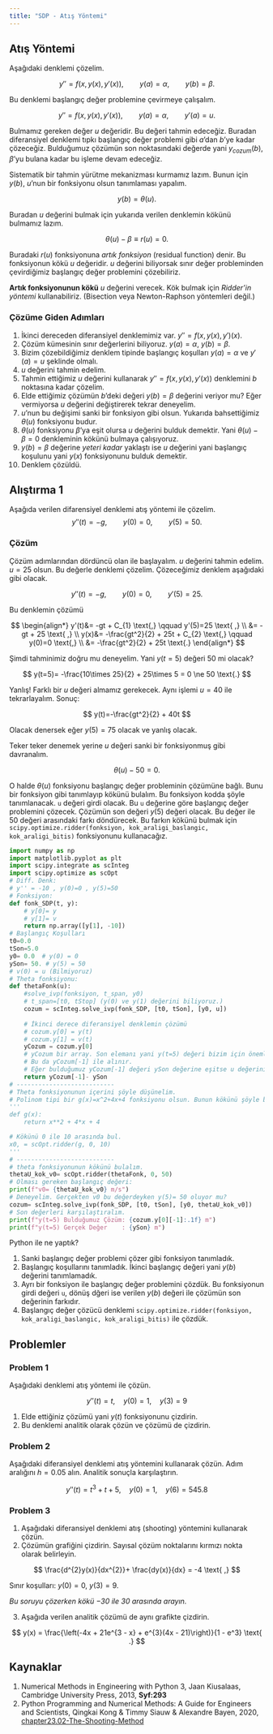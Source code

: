 ```yaml
---
title: "SDP - Atış Yöntemi"
---
```


## Atış Yöntemi

Aşağıdaki denklemi çözelim.

$$
y'' = f(x,y(x),y'(x)), \qquad y(a)=\alpha, \qquad y(b)=\beta \text{.}
$$

Bu denklemi başlangıç değer problemine çevirmeye çalışalım.

$$
y'' = f(x,y(x),y'(x)), \qquad y(a)=\alpha, \qquad y'(a)=u \text{.}
$$

Bulmamız gereken değer $u$ değeridir. Bu değeri tahmin edeceğiz. Buradan diferansiyel denklemi tıpkı başlangıç değer problemi gibi $a$'dan $b$'ye kadar çözeceğiz. Bulduğumuz çözümün son noktasındaki değerde yani $y_{cozum}(b)$,  $\beta$'yu bulana kadar bu işleme devam edeceğiz.

Sistematik bir tahmin yürütme mekanizması kurmamız lazım. Bunun için $y(b)$, $u$'nun bir fonksiyonu olsun tanımlaması yapalım.

$$
y(b)= \theta(u) \text{.}
$$

Buradan $u$ değerini bulmak için yukarıda verilen denklemin kökünü bulmamız lazım.

$$
\theta(u)- \beta \equiv r(u) = 0 \text{.}
$$

Buradaki $r(u)$ fonksiyonuna *artık fonksiyon* (residual function) denir. Bu fonksiyonun kökü $u$ değeridir. $u$ değerini biliyorsak sınır değer probleminden çevirdiğimiz başlangıç değer problemini çözebiliriz.

**Artık fonksiyonunun kökü** $u$ değerini verecek. Kök bulmak için *Ridder'in yöntemi* kullanabiliriz. (Bisection veya Newton-Raphson yöntemleri değil.)

### Çözüme Giden Adımları

1. İkinci dereceden diferansiyel denklemimiz var. $y''=f(x,y(x),y')(x)$.
2. Çözüm kümesinin sınır değerlerini biliyoruz. $y(a)=\alpha$, $y(b)=\beta$.
3. Bizim çözebildiğimiz denklem tipinde başlangıç koşulları $y(a)=\alpha$ ve $y'(a)=u$ şeklinde olmalı.
4. $u$ değerini tahmin edelim.
5. Tahmin ettiğimiz $u$ değerini kullanarak $y''=f(x,y(x),y'(x))$ denklemini $b$ noktasına kadar çözelim.
6. Elde ettiğimiz çözümün $b$'deki değeri $y(b)=\beta$ değerini veriyor mu? Eğer vermiyorsa $u$ değerini değiştirerek tekrar deneyelim.
7. $u$'nun bu değişimi sanki bir fonksiyon gibi olsun. Yukarıda bahsettiğimiz $\theta(u)$ fonksiyonu budur.
8. $\theta(u)$ fonksiyonu $\beta$'ya eşit olursa $u$ değerini bulduk demektir. Yani $\theta(u)- \beta = 0$ denkleminin kökünü bulmaya çalışıyoruz.
9. $y(b)=\beta$ değerine *yeteri kadar* yaklaştı ise $u$ değerini yani başlangıç koşulunu yani $y(x)$ fonksiyonunu bulduk demektir.
10. Denklem çözüldü.

## Alıştırma 1

Aşağıda verilen difarensiyel denklemi atış yöntemi ile çözelim.
$$
y''(t) = -g, \qquad y(0)=0, \qquad y(5)=50 \text{.}
$$

### Çözüm

Çözüm adımlarından dördüncü olan ile başlayalım. $u$ değerini tahmin edelim. $u=25$ olsun. Bu değerle denklemi çözelim. Çözeceğimiz denklem aşağıdaki gibi olacak.

$$
y''(t) = -g, \qquad y(0)=0, \qquad y'(5)=25 \text{.}
$$

Bu denklemin çözümü 

$$
\begin{align*}
    y'(t)&= -gt + C_{1} \text{,} \qquad y'(5)=25 \text{ ,} \\
         &= -gt + 25 \text{ ,} \\
     y(x)&= -\frac{gt^2}{2} + 25t + C_{2} \text{,} \qquad y(0)=0 \text{,} \\
         &= -\frac{gt^2}{2} + 25t \text{.}
\end{align*}
$$

Şimdi tahminimiz doğru mu deneyelim. Yani $y(t=5)$ değeri $50$ mi olacak?

$$
y(t=5)= -\frac{10\times 25}{2} + 25\times 5 = 0 \ne 50 \text{.}
$$

Yanlış! Farklı bir $u$ değeri almamız gerekecek. Aynı işlemi $u=40$ ile tekrarlayalım. Sonuç:

$$
y(t)=-\frac{gt^2}{2} + 40t
$$

Olacak denersek eğer $y(5)=75$ olacak ve yanlış olacak.

Teker teker denemek yerine $u$ değeri sanki bir fonksiyonmuş gibi davranalım.

$$
\theta(u) - 50 = 0\text{.}
$$

O halde $\theta(u)$ fonksiyonu başlangıç değer probleminin çözümüne bağlı. Bunu bir fonksiyon gibi tanımlayıp kökünü bulalım. Bu fonksiyon kodda şöyle tanımlanacak. `u` değeri girdi olacak. Bu `u` değerine göre başlangıç değer problemini çözecek. Çözümün son değeri $y(5)$ değeri olacak. Bu değer ile $50$ değeri arasındaki farkı döndürecek. Bu farkın kökünü bulmak için `scipy.optimize.ridder(fonksiyon, kok_araligi_baslangic, kok_araligi_bitis)` fonksiyonunu kullanacağız.

```python
import numpy as np
import matplotlib.pyplot as plt
import scipy.integrate as scInteg
import scipy.optimize as scOpt
# Diff. Denk:
# y'' = -10 , y(0)=0 , y(5)=50
# Fonksiyon:
def fonk_SDP(t, y):
    # y[0]= y
    # y[1]= v
    return np.array([y[1], -10])
# Başlangıç Koşulları
t0=0.0
tSon=5.0
y0= 0.0  # y(0) = 0
ySon= 50. # y(5) = 50
# v(0) = u (Bilmiyoruz)
# Theta fonksiyonu:
def thetaFonk(u):
    #solve_ivp(fonksiyon, t_span, y0)
    # t_span=[t0, tStop] (y(0) ve y(1) değerini biliyoruz.)
    cozum = scInteg.solve_ivp(fonk_SDP, [t0, tSon], [y0, u])
    
    # İkinci derece diferansiyel denklemin çözümü
    # cozum.y[0] = y(t)
    # cozum.y[1] = v(t)
    yCozum = cozum.y[0]
    # yCozum bir array. Son elemanı yani y(t=5) değeri bizim için önemli.
    # Bu da yCozum[-1] ile alınır.
    # Eğer bulduğumuz yCozum[-1] değeri ySon değerine eşitse u değerini bulduk demektir.
    return yCozum[-1]- ySon
# ---------------------------
# Theta fonksiyonunun içerini şöyle düşünelim.
# Polinom tipi bir g(x)=x^2+4x+4 fonksiyonu olsun. Bunun kökünü şöyle bulurduk.
'''
def g(x):
    return x**2 + 4*x + 4

# Kökünü 0 ile 10 arasında bul.
x0, = scOpt.ridder(g, 0, 10)
'''
# ---------------------------
# theta fonksiyonunun kökünü bulalım.
thetaU_kok_v0= scOpt.ridder(thetaFonk, 0, 50)
# Olması gereken başlangıç değeri:
print(f"v0= {thetaU_kok_v0} m/s")
# Deneyelim. Gerçekten v0 bu değerdeyken y(5)= 50 oluyor mu?
cozum= scInteg.solve_ivp(fonk_SDP, [t0, tSon], [y0, thetaU_kok_v0])
# Son değerleri karşılaştıralım.
print(f"y(t=5) Bulduğumuz Çözüm: {cozum.y[0][-1]:.1f} m")
print(f"y(t=5) Gerçek Değer    : {ySon} m")
```

Python ile ne yaptık?

1. Sanki başlangıç değer problemi çözer gibi fonksiyon tanımladık.
2. Başlangıç koşullarını tanımladık. İkinci başlangıç değeri yani $y(b)$ değerini tanımlamadık. 
3. Ayrı bir fonksiyon ile başlangıç değer problemini çözdük. Bu fonksiyonun girdi değeri `u`, dönüş dğeri ise verilen $y(b)$ değeri ile çözümün son değerinin farkıdır.
4. Başlangıç değer çözücü denklemi `scipy.optimize.ridder(fonksiyon, kok_araligi_baslangic, kok_araligi_bitis)` ile çözdük.

## Problemler

### Problem 1

Aşağıdaki denklemi atış yöntemi ile çözün.

$$
y''(t)=t, \quad y(0)=1, \quad y(3)=9
$$

1. Elde ettiğiniz çözümü yani $y(t)$ fonksiyonunu çizdirin.
2. Bu denklemi analitik olarak çözün ve çözümü de çizdirin.

### Problem 2

Aşağıdaki diferansiyel denklemi atış yöntemini kullanarak çözün. Adım aralığını $h=0.05$ alın. Analitik sonuçla karşılaştırın.

$$
y''(t) = t^{3}+t+5, \quad y(0)=1, \quad y(6)=545.8
$$

### Problem 3

1. Aşağıdaki diferansiyel denklemi atış (shooting) yöntemini kullanarak çözün. 
2. Çözümün grafiğini çizdirin. Sayısal çözüm noktalarını kırmızı nokta olarak belirleyin. 

$$
\frac{d^{2}y(x)}{dx^{2}}+ \frac{dy(x)}{dx} = -4 \text{ ,}
$$

Sınır koşulları: $y(0)=0$, $y(3)=9$. 

*Bu soruyu çözerken kökü $-30$ ile $30$ arasında arayın.*

3. Aşağıda verilen analitik çözümü de aynı grafikte çizdirin.

$$
y(x) = \frac{\left(-4x + 21e^{3 - x} + e^{3}(4x - 21)\right)}{1 - e^3} \text{ .}
$$

## Kaynaklar

1. Numerical Methods in Engineering with Python 3, Jaan Kiusalaas, Cambridge University Press, 2013, **Syf:293**
2. Python Programming and Numerical Methods: A Guide for Engineers and Scientists, Qingkai Kong & Timmy Siauw & Alexandre Bayen, 2020, [chapter23.02-The-Shooting-Method](https://pythonnumericalmethods.berkeley.edu/notebooks/chapter23.02-The-Shooting-Method.html)